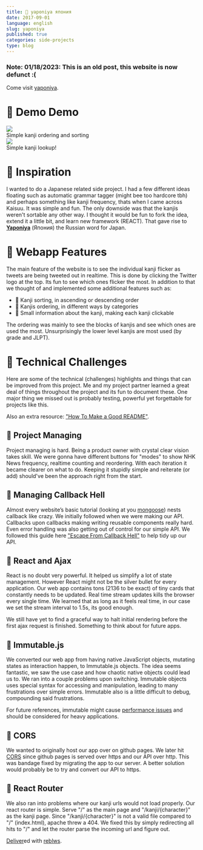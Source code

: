 ```yaml
---
title: 🐝 yaponiya япония
date: 2017-09-01
language: english
slug: yaponiya
published: true
categories: side-projects
type: blog
---
```

### Note: 01/18/2023: This is an old post, this website is now defunct :(
Come visit <a href="http://yaponiya.reblws.me">yaponiya</a>.
# 🐝 Demo Demo
<div class="capContainer">
  <img class="blogpic" src="/photos/yapopics/5yUtILqOed.gif" />
	<div class="caption">
		Simple kanji ordering and sorting
	</div>
</div>

<div class="capContainer">
  <img class="blogpic" src="/photos/yapopics/WaHbGeUHa2.gif" />
	<div class="caption">
		Simple kanji lookup!
	</div>
</div>

# 🐝 Inspiration
I wanted to do a Japanese related side project. I had a few different ideas floating such as automatic grammar tagger (might bee too hardcore tbh) and perhaps something like kanji frequency, thats when I came across Kaisuu. It was simple and fun. The only downside was that the kanjis weren't sortable any other way. I thought it would be fun to fork the idea, extend it a little bit, and learn new framework (REACT). That gave rise to <a href="http://yaponiya.reblws.me">**Yaponiya**</a> (Япония) the Russian word for Japan.

# 🐝 Webapp Features
The main feature of the website is to see the individual kanji flicker as tweets are being tweeted out in realtime. This is done by clicking the Twitter logo at the top. Its fun to see which ones flicker the most. In addition to that we thought of and implemented some additional features such as:

- 🌸 Kanji sorting, in ascending or descending order
- 🌸 Kanjis ordering, in different ways by categories
- 🌸 Small information about the kanji, making each kanji clickable

The ordering was mainly to see the blocks of kanjis and see which ones are used the most. Unsurprisingly the lower level kanjis are most used (by grade and JLPT).

# 🐝 Technical Challenges
Here are some of the technical (challenges) highlights and things that can be improved from this project. Me and my project partner learned a great deal of things throughout the project and its fun to document these. One major thing we missed out is probably testing, powerful yet forgettable for projects like this.

Also an extra resource: <a href="https://github.com/matiassingers/awesome-readme">"How To Make a Good README"</a>.

## 🐊 Project Managing
Project managing is hard. Being a product owner with crystal clear vision takes skill. We were gonna have different buttons for "modes" to show NHK News frequency, realtime counting and reordering. With each iteration it became clearer on what to do. Keeping it stupidly simple and reiterate (or add) should've been the approach right from the start.

## 🐊 Managing Callback Hell
Almost every website’s basic tutorial (looking at you <a href="http://mongoosejs.com/docs/api.html">mongoose</a>) nests callback like crazy. We initially followed when we were making our API. Callbacks upon callbacks making writing reusable components really hard. Even error handling was also getting out of control for our simple API. We followed this guide here <a href="https://github.com/justsml/escape-from-callback-mountain">"Escape From Callback Hell"</a> to help tidy up our API.

## 🐊 React and Ajax
React is no doubt very powerful. It helped us simplify a lot of state management. However React might not be the silver bullet for every application. Our web app contains tons (2136 to be exact) of tiny cards that constantly needs to be updated. Real time stream updates kills the browser every single time. We learned that as long as it feels real time, in our case we set the stream interval to 1.5s, its good enough.

We still have yet to find a graceful way to halt initial rendering before the first ajax request is finished. Something to think about for future apps.

## 🐊 Immutable.js
We converted our web app from having native JavaScript objects, mutating states as interaction happen, to Immutable.js objects. The idea seems fantastic, we saw the use case and how chaotic native objects could lead us to. We ran into a couple problems upon switching. Immutable objects uses special syntax for accessing and  manipulation, leading to many frustrations over simple errors. Immutable also is a little difficult to debug, compounding said frustrations.

For future references, immutable might cause <a href="https://softwareengineering.stackexchange.com/questions/309452/redux-memory-consumption">performance issues</a> and should be considered for heavy applications.

## 🐊 CORS
We wanted to originally host our app over on github pages. We later hit <a href="https://en.wikipedia.org/wiki/Cross-origin_resource_sharing">CORS</a> since github pages is served over https and our API over http. This was bandage fixed by migrating the app to our server. A better solution would probably be to try and convert our API to https.

## 🐊 React Router
We also ran into problems where our kanji urls would not load properly. Our react router is simple. Serve "/" as the main page and "/kanji/\{character\}" as the kanji page. Since "/kanji/\{character\}" is not a valid file compared to "/" (index.html), apache threw a 404. We fixed this by simply redirecting all hits to "/" and let the router parse the incoming url and figure out.


<a href="https://www.youtube.com/watch?v=VCVjbrt30tY">Deliver</a>ed with <a href="https://github.com/reblws">reblws</a>.
